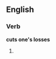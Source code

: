 ==English==

===Verb===
'''cuts one&#39;s losses'''

# {{third-person singular of|[[cut one's losses]]}}
